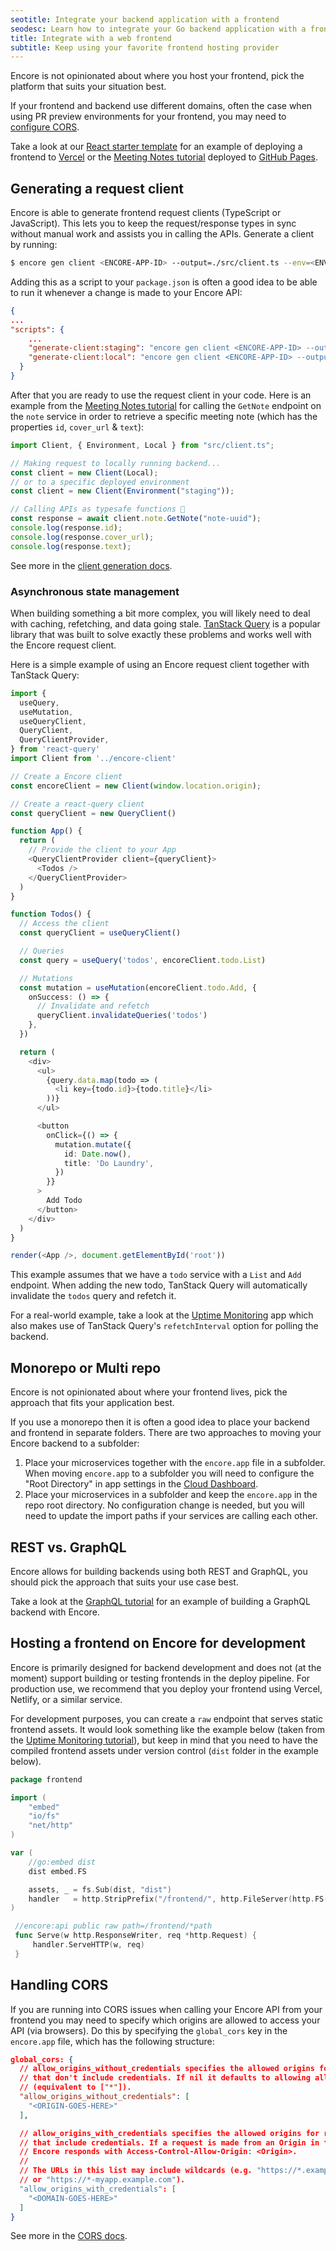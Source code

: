 ```yaml
---
seotitle: Integrate your backend application with a frontend
seodesc: Learn how to integrate your Go backend application with a frontend, using Encore's built-in frontend client generation feature.
title: Integrate with a web frontend
subtitle: Keep using your favorite frontend hosting provider
---
```

Encore is not opinionated about where you host your frontend, pick the platform that suits your situation best.

If your frontend and backend use different domains, often the case when using PR preview environments for your frontend, you may need to [configure CORS](#handling-cors).

Take a look at our [React starter template](https://encore.dev/templates/react) for an example of deploying a frontend to [Vercel](https://vercel.com/) or the [Meeting Notes tutorial](https://encore.dev/docs/tutorials/meeting-notes) deployed to [GitHub Pages](https://pages.github.com/).

## Generating a request client
Encore is able to generate frontend request clients (TypeScript or JavaScript). This lets you to keep the request/response types in sync without manual work and assists you in calling the APIs. Generate a client by running:

```bash
$ encore gen client <ENCORE-APP-ID> --output=./src/client.ts --env=<ENV_NAME>
```

Adding this as a script to your `package.json` is often a good idea to be able to run it whenever a change is made to your Encore API:

```json
{
...
"scripts": {
    ...
    "generate-client:staging": "encore gen client <ENCORE-APP-ID> --output=./src/client.ts --env=staging",
    "generate-client:local": "encore gen client <ENCORE-APP-ID> --output=./src/client.ts --env=local"
  }
}
```

After that you are ready to use the request client in your code. Here is an example from the [Meeting Notes tutorial](https://encore.dev/docs/tutorials/meeting-notes) for calling the `GetNote` endpoint on the `note` service in order to retrieve a specific meeting note (which has the properties `id`, `cover_url` & `text`):

```ts
import Client, { Environment, Local } from "src/client.ts";

// Making request to locally running backend...
const client = new Client(Local);
// or to a specific deployed environment
const client = new Client(Environment("staging"));

// Calling APIs as typesafe functions 🌟
const response = await client.note.GetNote("note-uuid");
console.log(response.id);
console.log(response.cover_url);
console.log(response.text);
```

See more in the [client generation docs](/docs/develop/client-generation).

### Asynchronous state management

When building something a bit more complex, you will likely need to deal with caching, refetching, and data going stale.
[TanStack Query](https://tanstack.com/query/latest) is a popular library that was built to solve exactly these problems and works well with the Encore request client.

Here is a simple example of using an Encore request client together with TanStack Query:

```ts
import {
  useQuery,
  useMutation,
  useQueryClient,
  QueryClient,
  QueryClientProvider,
} from 'react-query'
import Client from '../encore-client'

// Create a Encore client
const encoreClient = new Client(window.location.origin);

// Create a react-query client
const queryClient = new QueryClient()

function App() {
  return (
    // Provide the client to your App
    <QueryClientProvider client={queryClient}>
      <Todos />
    </QueryClientProvider>
  )
}

function Todos() {
  // Access the client
  const queryClient = useQueryClient()

  // Queries
  const query = useQuery('todos', encoreClient.todo.List)

  // Mutations
  const mutation = useMutation(encoreClient.todo.Add, {
    onSuccess: () => {
      // Invalidate and refetch
      queryClient.invalidateQueries('todos')
    },
  })

  return (
    <div>
      <ul>
        {query.data.map(todo => (
          <li key={todo.id}>{todo.title}</li>
        ))}
      </ul>

      <button
        onClick={() => {
          mutation.mutate({
            id: Date.now(),
            title: 'Do Laundry',
          })
        }}
      >
        Add Todo
      </button>
    </div>
  )
}

render(<App />, document.getElementById('root'))
```

This example assumes that we have a `todo` service with a `List` and `Add` endpoint. When adding the new todo,
TanStack Query will automatically invalidate the `todos` query and refetch it.

For a real-world example, take a look at the [Uptime Monitoring](https://github.com/encoredev/examples/tree/main/uptime) app which also makes use of
TanStack Query's `refetchInterval` option for polling the backend.

## Monorepo or Multi repo
Encore is not opinionated about where your frontend lives, pick the approach that fits your application best.

If you use a monorepo then it is often a good idea to place your backend and frontend in separate folders. There are two approaches to moving your Encore backend to a subfolder:

1. Place your microservices together with the `encore.app` file in a subfolder. When moving `encore.app` to a subfolder you will need to configure the "Root Directory" in app settings in the [Cloud Dashboard](https://app.encore.dev).
2. Place your microservices in a subfolder and keep the `encore.app` in the repo root directory. No configuration change is needed, but you will need to update the import paths if your services are calling each other.

## REST vs. GraphQL
Encore allows for building backends using both REST and GraphQL, you should pick the approach that suits your use case best.

Take a look at the [GraphQL tutorial](/docs/tutorials/graphql) for an example of building a GraphQL backend with Encore.

## Hosting a frontend on Encore for development
Encore is primarily designed for backend development and does not (at the moment) support building or testing frontends in the deploy pipeline. For production use, we recommend that you deploy your frontend using Vercel, Netlify, or a similar service.

For development purposes, you can create a `raw` endpoint that serves static frontend assets. It would look something like the example below (taken from the [Uptime Monitoring tutorial](https://encore.dev/docs/tutorials/uptime)), but keep in mind that you need to have the compiled frontend assets under version control (`dist` folder in the example below).

```go
package frontend

import (
	"embed"
	"io/fs"
	"net/http"
)

var (
	//go:embed dist
	dist embed.FS

	assets, _ = fs.Sub(dist, "dist")
	handler   = http.StripPrefix("/frontend/", http.FileServer(http.FS(assets)))
)

 //encore:api public raw path=/frontend/*path
 func Serve(w http.ResponseWriter, req *http.Request) {
	 handler.ServeHTTP(w, req)
 }
```

## Handling CORS
If you are running into CORS issues when calling your Encore API from your frontend you may need to specify which origins are allowed to access your API (via browsers). Do this by specifying the `global_cors` key in the `encore.app` file, which has the following structure:

```json
global_cors: {
  // allow_origins_without_credentials specifies the allowed origins for requests
  // that don't include credentials. If nil it defaults to allowing all domains
  // (equivalent to ["*"]).
  "allow_origins_without_credentials": [
    "<ORIGIN-GOES-HERE>"
  ],

  // allow_origins_with_credentials specifies the allowed origins for requests
  // that include credentials. If a request is made from an Origin in this list
  // Encore responds with Access-Control-Allow-Origin: <Origin>.
  //
  // The URLs in this list may include wildcards (e.g. "https://*.example.com"
  // or "https://*-myapp.example.com").
  "allow_origins_with_credentials": [
    "<DOMAIN-GOES-HERE>"
  ]
}
```

See more in the [CORS docs](/docs/develop/cors).
